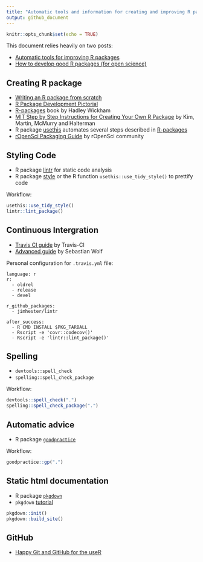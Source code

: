 ```yaml
---
title: "Automatic tools and information for creating and improving R packages"
output: github_document
---
```


```r
knitr::opts_chunk$set(echo = TRUE)
```

This document relies heavily on two posts:

- [Automatic tools for improving R packages](https://www.r-bloggers.com/automatic-tools-for-improving-r-packages/)
- [How to develop good R packages (for open science)](https://www.r-bloggers.com/how-to-develop-good-r-packages-for-open-science/)


## Creating R package

- [Writing an R package from scratch](https://hilaryparker.com/2014/04/29/writing-an-r-package-from-scratch/)
- [R Package Development Pictorial](http://www.mjdenny.com/R_Package_Pictorial.html)
- [R-packages](http://r-pkgs.had.co.nz/) book by Hadley Wickham 
- [MIT Step by Step Instructions for Creating Your Own R Package](http://web.mit.edu/insong/www/pdf/rpackage_instructions.pdf) by Kim, Martin, McMurry and Halterman
- R package [usethis](https://www.tidyverse.org/articles/2017/11/usethis-1.0.0/) automates several steps described in [R-packages](http://r-pkgs.had.co.nz/)
- [rOpenSci Packaging Guide](https://devguide.ropensci.org/building.html) by rOpenSci community
 
 
## Styling Code
 
- R package [lintr](https://github.com/jimhester/lintr) for static code analysis
- R package [style](https://github.com/r-lib/styler) or the R function `usethis::use_tidy_style()` to prettify code
 
Workflow:
```r
usethis::use_tidy_style()
lintr::lint_package()
```


## Continuous Intergration

- [Travis CI guide](https://docs.travis-ci.com/user/languages/r/#configuration-options) by Travis-CI
- [Advanced guide](https://towardsdatascience.com/travis-ci-for-r-advanced-guide-719cb2d9e0e5) by Sebastian Wolf 

Personal configuration for `.travis.yml` file:
```
language: r
r:
  - oldrel
  - release
  - devel

r_github_packages:
  - jimhester/lintr
  
after_success:
  - R CMD INSTALL $PKG_TARBALL
  - Rscript -e 'covr::codecov()'
  - Rscript -e 'lintr::lint_package()'
```


## Spelling 

- `devtools::spell_check` 
- `spelling::spell_check_package`
 
Workflow:
```r
devtools::spell_check(".")
spelling::spell_check_package(".")
```

## Automatic advice

- R package [`goodpractice`](https://cran.r-project.org/web/packages/goodpractice/index.html)

Workflow:
```r
goodpractice::gp(".")
```


## Static html documentation

- R package [`pkgdown`](https://cran.r-project.org/web/packages/pkgbuild/index.html)
- `pkgdown` [tutorial](https://enpiar.com/2017/11/21/getting-down-with-pkgdown/)

```r
pkgdown::init()
pkgdown::build_site()
```


## GitHub

- [Happy Git and GitHub for the useR](https://happygitwithr.com/)



